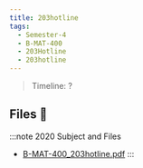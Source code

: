 ```yaml
---
title: 203hotline
tags:
  - Semester-4
  - B-MAT-400
  - 203Hotline
  - 203hotline
---
```

> Timeline: ?


## Files 📂

:::note 2020 Subject and Files
- [B-MAT-400_203hotline.pdf](https://github.com/Studio-17/Epitech-Subjects/raw/main/Semester-4/B-MAT-400/203Hotline/203hotline/B-MAT-400_203hotline.pdf)
:::

